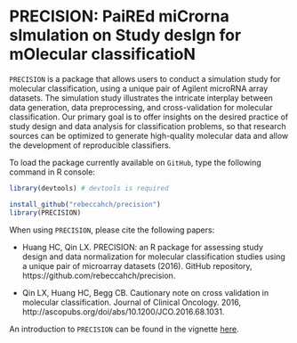 # PRECISION: PaiREd miCrorna sImulation on Study desIgn for mOlecular classificatioN 

`PRECISION` is a package that allows users to conduct a simulation study for molecular classification, using a unique pair of Agilent microRNA array datasets. The simulation study illustrates the intricate interplay between data generation, data preprocessing, and cross-validation for molecular classification. Our primary goal is to offer insights on the desired practice of study design and data analysis for classification problems, so that research sources can be optimized to generate high-quality molecular data and allow the development of reproducible classifiers.

To load the package currently available on `GitHub`, type the following command in R console:

```r
library(devtools) # devtools is required

install_github("rebeccahch/precision")
library(PRECISION)

```

When using `PRECISION`, please cite the following papers:

- Huang HC, Qin LX. PRECISION: an R package for assessing study design and data normalization for molecular classification studies using a unique pair of microarray datasets (2016). GitHub repository, https://github.com/rebeccahch/precision.

- Qin LX, Huang HC, Begg CB. Cautionary note on cross validation in molecular classification. Journal of Clinical Oncology. 2016, http://ascopubs.org/doi/abs/10.1200/JCO.2016.68.1031.


An introduction to `PRECISION` can be found in the vignette [here](https://github.com/rebeccahch/precision/tree/master/vignettes).
